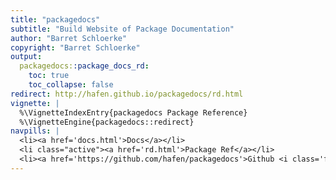 ```yaml
---
title: "packagedocs"
subtitle: "Build Website of Package Documentation"
author: "Barret Schloerke"
copyright: "Barret Schloerke"
output:
  packagedocs::package_docs_rd:
    toc: true
    toc_collapse: false
redirect: http://hafen.github.io/packagedocs/rd.html
vignette: |
  %\VignetteIndexEntry{packagedocs Package Reference}
  %\VignetteEngine{packagedocs::redirect}
navpills: |
  <li><a href='docs.html'>Docs</a></li>
  <li class="active"><a href='rd.html'>Package Ref</a></li>
  <li><a href='https://github.com/hafen/packagedocs'>Github <i class='fa fa-github'></i></a></li>
---
```

